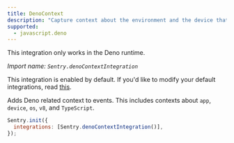 ```yaml
---
title: DenoContext
description: "Capture context about the environment and the device that the client is running on, and add it to events. (default)"
supported:
  - javascript.deno
---
```


<Alert>

This integration only works in the Deno runtime.

</Alert>

_Import name: `Sentry.denoContextIntegration`_

This integration is enabled by default. If you'd like to modify your default integrations, read [this](./../#modifying-default-integrations).

Adds Deno related context to events. This includes contexts about `app`, `device`, `os`, `v8`, and `TypeScript`.

```JavaScript
Sentry.init({
  integrations: [Sentry.denoContextIntegration()],
});
```
